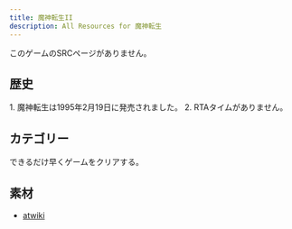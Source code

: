 ```yaml
---
title: 魔神転生II
description: All Resources for 魔神転生
---
```



<DocsHero 
    content="魔神転生IIはアトラスよりシムレーションゲームで、第２作目。"
    srcUrl={cover}
    alt="Majin Tensei II Cover"
/>

<Card title='ランキング'>このゲームのSRCページがありません。</Card>

## 歴史

<Tabs>
<TabItem label="Any%">
<Steps> 
1. 魔神転生は1995年2月19日に発売されました。
2. RTAタイムがありません。
</Steps>
</TabItem>
</Tabs>

## カテゴリー
<CardGrid>
    <Card title="Any%">できるだけ早くゲームをクリアする。</Card>
</CardGrid>

## 素材
- [atwiki](https://w.atwiki.jp/majintensei2/)